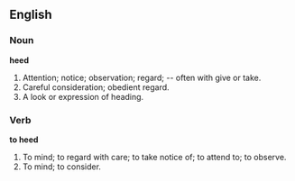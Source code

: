 ==English==

===Noun===

'''heed'''

#Attention; notice; observation; regard; -- often with give or take.
#Careful consideration; obedient regard.
#A look or expression of heading.

===Verb===

'''to heed'''

#To mind; to regard with care; to take notice of; to attend to; to observe.
#To mind; to consider.